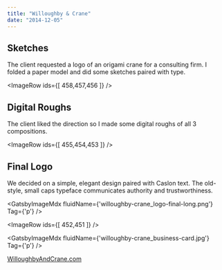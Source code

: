 ```yaml
---
title: "Willoughby & Crane"
date: "2014-12-05"
---
```



## Sketches

The client requested a logo of an origami crane for a consulting firm. I folded a paper model and did some sketches paired with type.

<ImageRow ids={[ 458,457,456 ]} />

## Digital Roughs

The client liked the direction so I made some digital roughs of all 3 compositions.

<ImageRow ids={[ 455,454,453 ]} />

## Final Logo

We decided on a simple, elegant design paired with Caslon text. The old-style, small caps typeface communicates authority and trustworthiness.

<GatsbyImageMdx fluidName={'willoughby-crane_logo-final-long.png'} Tag={'p'} />

<ImageRow ids={[ 452,451 ]} />

<GatsbyImageMdx fluidName={'willoughby-crane_business-card.jpg'} Tag={'p'} />

[WilloughbyAndCrane.com](http://www.willoughbyandcrane.com/)

